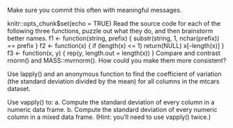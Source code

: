 Make sure you commit this often with meaningful messages.

knitr::opts_chunk$set(echo = TRUE)
Read the source code for each of the following three functions, puzzle out what they do, and then brainstorm better names.
f1 <- function(string, prefix) {
  substr(string, 1, nchar(prefix)) == prefix
}
f2 <- function(x) {
  if (length(x) <= 1) return(NULL)
  x[-length(x)]
}
f3 <- function(x, y) {
  rep(y, length.out = length(x))
}
Compare and contrast rnorm() and MASS::mvrnorm(). How could you make them more consistent?

Use lapply() and an anonymous function to find the coefficient of variation (the standard deviation divided by the mean) for all columns in the mtcars dataset.

Use vapply() to: a. Compute the standard deviation of every column in a numeric data frame. b. Compute the standard deviation of every numeric column in a mixed data frame. (Hint: you’ll need to use vapply() twice.)
